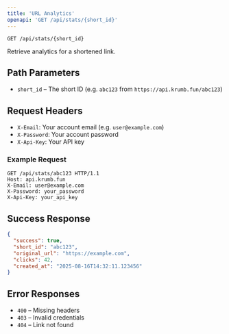 ```yaml
---
title: 'URL Analytics'
openapi: 'GET /api/stats/{short_id}'
---
```


`GET /api/stats/{short_id}`

Retrieve analytics for a shortened link.

## Path Parameters
- `short_id` – The short ID (e.g. `abc123` from `https://api.krumb.fun/abc123`)

## Request Headers

- `X-Email`: Your account email (e.g. `user@example.com`)
- `X-Password`: Your account password
- `X-Api-Key`: Your API key

### Example Request
```http
GET /api/stats/abc123 HTTP/1.1
Host: api.krumb.fun
X-Email: user@example.com
X-Password: your_password
X-Api-Key: your_api_key
````

## Success Response

```json
{
  "success": true,
  "short_id": "abc123",
  "original_url": "https://example.com",
  "clicks": 42,
  "created_at": "2025-08-16T14:32:11.123456"
}
```

## Error Responses

* `400` – Missing headers
* `403` – Invalid credentials
* `404` – Link not found

```